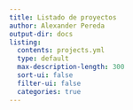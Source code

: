 ```yaml
---
title: Listado de proyectos
author: Alexander Pereda
output-dir: docs
listing:
  contents: projects.yml
  type: default
  max-description-length: 300
  sort-ui: false
  filter-ui: false
  categories: true
---
```


